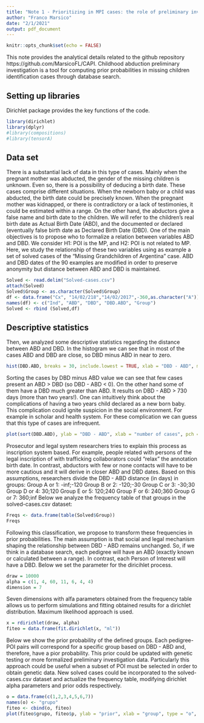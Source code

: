 ```yaml
---
title: "Note 1 - Prioritizing in MPI cases: the role of preliminary investigation in Database Search"
author: "Franco Marsico"
date: "2/1/2021"
output: pdf_document
---
```


```r
knitr::opts_chunk$set(echo = FALSE)
```

This note provides the analytical details related to the github repository https://github.com/MarsicoFL/CAPI. Childhood abduction preliminary investigation is a tool for computing prior probabilities in missing children identification cases through database search. 

## Setting up libraries
Dirichlet package provides the key functions of the code.

```r
library(dirichlet)
library(dplyr)
#library(compositions)
#library(tensorA)
```

## Data set
There is a substantial lack of data in this type of cases. Mainly when the pregnant mother was abducted, the gender of the missing children is unknown. Even so, there is a possibility of deducing a birth date. These cases comprise different situations. When the newborn baby or a child was abducted, the birth date could be precisely known. When the pregnant mother was kidnapped, or there is contradictory or a lack of testimonies, it could be estimated within a range.
On the other hand, the abductors give a false name and birth date to the children. We will refer to the children's real birth date as Actual Birth Date (ABD), and the documented or declared (eventually false birth date as Declared Birth Date (DBD). One of the main objectives is to propose who to formalize a relation between variables ABD and DBD. We consider H1: POI is the MP, and H2: POI is not related to MP. 
Here, we study the relationship of these two variables using as example a set of solved cases of the "Missing Grandchildren of Argentina" case. ABD and DBD dates of the 90 examples are modified in order to preserve anonymity but distance between ABD and DBD is maintained.

```r
Solved <- read.delim("Solved-cases.csv")
attach(Solved)
Solved$Group <- as.character(Solved$Group)
df <- data.frame("Cx", "14/02/218","14/02/2017",-360,as.character("A")) #one date is added in order to avoid empty categories.
names(df) <- c("Ind", "ABD", "DBD", "DBD.ABD", "Group")
Solved <- rbind (Solved,df)
```

## Descriptive statistics
Then, we analyzed some descriptive statistics regarding the distance between ABD and DBD. In the histogram we can see that in most of the cases ABD and DBD are close, so DBD minus ABD in near to zero. 

```r
hist(DBD.ABD, breaks = 30, include.lowest = TRUE, xlab = "DBD - ABD", main = "")
```

Sorting the cases by DBD minus ABD value we can see that few cases present an ABD > DBD (so DBD - ABD < 0). On the other hand some of them have a DBD much greater than ABD. It results on DBD - ABD > 730 days (more than two years!). One can intuitively think about the complications of having a two years child declared as a new born baby. This complication could ignite suspicion in the social environment. For example in scholar and health system. For these complication we can guess that this type of cases are infrequent. 

```r
plot(sort(DBD.ABD), ylab = "DBD - ABD", xlab = "number of cases", pch = 20)
```

Prosecutor and legal system researchers tries to explain this process as inscription system based. For example, people related with persons of the legal inscription of with trafficking collaborators could "relax" the annotation birth date. In contrast, abductors with few or none contacts will have to be more cautious and it will derive in closer ABD and DBD dates. Based on this assumptions, researchers divide the DBD - ABD distance (in days) in groups:
Group A or 1: -inf;-120 
Group B or 2: -120;-30 
Group C or 3: -30;30 
Group D or 4: 30;120 
Group E or 5: 120;240 
Group F or 6: 240;360 
Group G or 7: 360;inf
Below we analyze the frequency table of that groups in the solved-cases.csv dataset:
```r
Freqs <- data.frame(table(Solved$Group))
Freqs
```

Following this classification, we propose to transform these frequencies in prior probabilities. The main assumption is that social and legal mechanism shaping the relationship between DBD - ABD remains unchanged. So, if we think in a database search, each pedigree will have an ABD (exactly known or calculated between a range). In contrast, each Person of Interest will have a DBD. Below we set the parameter for the diricihlet process.
```r
draw = 10000
alpha = c(1, 4, 60, 11, 6, 4, 4)
dimension = 7
```

Seven dimensions with alfa parameters obtained from the frequency table allows us to perform simulations and fitting obtained results for a dirichlet distribution. Maximum likelihood approach is used.

```r
x = rdirichlet(draw, alpha)
fiteo = data.frame(fit.dirichlet(x, "ml"))
```

Below we show the prior probability of the defined groups. Each pedigree-POI pairs will correspond for a specific group based on DBD - ABD and, therefore, have a pior probability. This prior could be updated with genetic testing or more formalized preliminary investigation data. 
Particularly this approach could be useful when a subset of POI must be selected in order to obtain genetic data. 
New solved cases could be incorporated to the solved-cases.csv dataset and actualize the frequency table, modifying dirichlet alpha parameters and prior odds respectively.

```r
o = data.frame(c(1,2,3,4,5,6,7))
names(o) <- "grupo"
fiteo <- cbind(o, fiteo)
plot(fiteo$grupo, fiteo$p, ylab = "prior", xlab = "group", type = "o", pch = 20)
```



